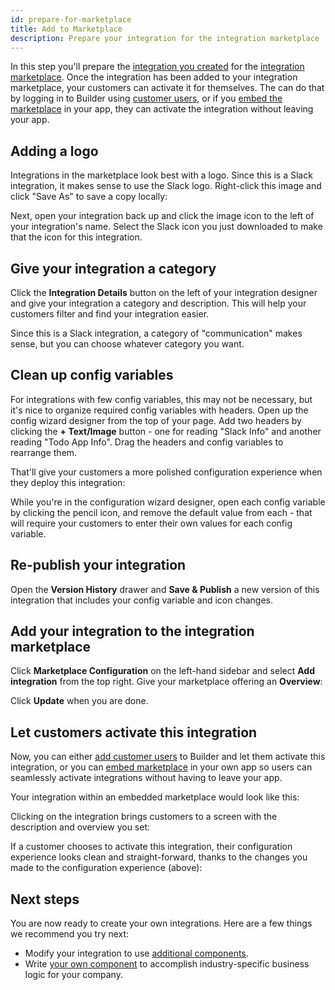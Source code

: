 ```yaml
---
id: prepare-for-marketplace
title: Add to Marketplace
description: Prepare your integration for the integration marketplace
---
```



In this step you'll prepare the [integration you created](/docs/composer/builder/getting-started/first-integration/build-first-integration.mdx) for the [integration marketplace](/docs/composer/builder/integration-marketplace.mdx).
Once the integration has been added to your integration marketplace, your customers can activate it for themselves.
The can do that by logging in to Builder using [customer users](/docs/composer/builder/users.mdx#customer-users), or if you [embed the marketplace](/docs/composer/builder/embedding-marketplace.mdx) in your app, they can activate the integration without leaving your app.

## Adding a logo

Integrations in the marketplace look best with a logo.
Since this is a Slack integration, it makes sense to use the Slack logo.
Right-click this image and click "Save As" to save a copy locally:

<Screenshot
  filename="getting-started/prepare-for-integration-marketplace/slack-icon.png"
  maxWidth="200px"
  alt="Slack icon"
  appFrame={false}
/>

Next, open your integration back up and click the image icon to the left of your integration's name.
Select the Slack icon you just downloaded to make that the icon for this integration.

<Screenshot
  filename="getting-started/prepare-for-integration-marketplace/add-icon.png"
  maxWidth="350px"
  alt="Add icon to integration in Builder app"
/>

## Give your integration a category

Click the **Integration Details** button on the left of your integration designer and give your integration a category and description.
This will help your customers filter and find your integration easier.

Since this is a Slack integration, a category of "communication" makes sense, but you can choose whatever category you want.

<Screenshot
  filename="getting-started/prepare-for-integration-marketplace/add-category.png"
  maxWidth="500px"
  alt="Add category to integration in Builder app"
/>

## Clean up config variables

For integrations with few config variables, this may not be necessary, but it's nice to organize required config variables with headers.
Open up the config wizard designer from the top of your page.
Add two headers by clicking the **+ Text/Image** button - one for reading "Slack Info" and another reading "Todo App Info". Drag the headers and config variables to rearrange them.

That'll give your customers a more polished configuration experience when they deploy this integration:

<Screenshot
  filename="getting-started/prepare-for-integration-marketplace/clean-up-config-variables.png"
  maxWidth="700px"
  alt="Clean up config variables in Builder app"
/>

While you're in the configuration wizard designer, open each config variable by clicking the pencil icon, and remove the default value from each - that will require your customers to enter their own values for each config variable.

## Re-publish your integration

Open the **Version History** drawer and **Save & Publish** a new version of this integration that includes your config variable and icon changes.

<Screenshot
  filename="getting-started/prepare-for-integration-marketplace/republish.png"
  maxWidth="480px"
  alt="Republish integration in Builder app"
/>

## Add your integration to the integration marketplace

Click **Marketplace Configuration** on the left-hand sidebar and select **Add integration** from the top right.
Give your marketplace offering an **Overview**:

<Screenshot
  filename="getting-started/prepare-for-integration-marketplace/configure-integration-marketplace.png"
  maxWidth="500px"
  alt="Configur integration overview for integration marketplace via Builder app"
/>

Click **Update** when you are done.

## Let customers activate this integration

Now, you can either [add customer users](/docs/composer/builder/users.mdx#customer-users) to Builder and let them activate this integration, or you can [embed marketplace](/docs/composer/builder/embedding-marketplace.mdx) in your own app so users can seamlessly activate integrations without having to leave your app.

Your integration within an embedded marketplace would look like this:

<Screenshot
  filename="getting-started/prepare-for-integration-marketplace/embedded-marketplace-list.png"
  maxWidth="800px"
  alt="Sample list of integrations in embedded marketplace"
/>

Clicking on the integration brings customers to a screen with the description and overview you set:

<Screenshot
  filename="getting-started/prepare-for-integration-marketplace/embedded-marketplace-overview.png"
  maxWidth="500px"
  alt="Activate integration from embedded marketplace"
/>

If a customer chooses to activate this integration, their configuration experience looks clean and straight-forward, thanks to the changes you made to the configuration experience (above):

<Screenshot
  filename="getting-started/prepare-for-integration-marketplace/embedded-marketplace-configure.png"
  maxWidth="700px"
  alt="Configure integration from embedded marketplace"
/>

## Next steps

You are now ready to create your own integrations.
Here are a few things we recommend you try next:

- Modify your integration to use [additional components](/docs/composer/builder/components/component-catalog.mdx).
- Write [your own component](/docs/composer/builder/custom-components/code-vs-custom-components.mdx) to accomplish industry-specific business logic for your company.
